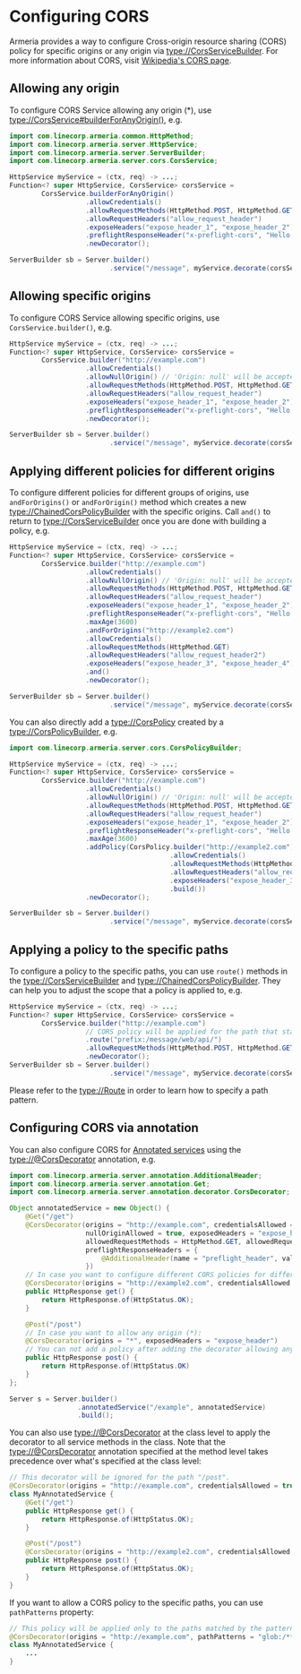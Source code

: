 Configuring CORS
================

Armeria provides a way to configure Cross-origin resource sharing (CORS) policy for specific origins or
any origin via <type://CorsServiceBuilder>. For more information about CORS,
visit [Wikipedia's CORS page](https://en.wikipedia.org/wiki/Cross-origin_resource_sharing).

## Allowing any origin

To configure CORS Service allowing any origin (*), use <type://CorsService#builderForAnyOrigin()>, e.g.

```java
import com.linecorp.armeria.common.HttpMethod;
import com.linecorp.armeria.server.HttpService;
import com.linecorp.armeria.server.ServerBuilder;
import com.linecorp.armeria.server.cors.CorsService;

HttpService myService = (ctx, req) -> ...;
Function<? super HttpService, CorsService> corsService =
        CorsService.builderForAnyOrigin()
                   .allowCredentials()
                   .allowRequestMethods(HttpMethod.POST, HttpMethod.GET)
                   .allowRequestHeaders("allow_request_header")
                   .exposeHeaders("expose_header_1", "expose_header_2")
                   .preflightResponseHeader("x-preflight-cors", "Hello CORS")
                   .newDecorator();

ServerBuilder sb = Server.builder()
                         .service("/message", myService.decorate(corsService));
```

## Allowing specific origins

To configure CORS Service allowing specific origins, use `CorsService.builder()`, e.g.

```java
HttpService myService = (ctx, req) -> ...;
Function<? super HttpService, CorsService> corsService =
        CorsService.builder("http://example.com")
                   .allowCredentials()
                   .allowNullOrigin() // 'Origin: null' will be accepted.
                   .allowRequestMethods(HttpMethod.POST, HttpMethod.GET)
                   .allowRequestHeaders("allow_request_header")
                   .exposeHeaders("expose_header_1", "expose_header_2")
                   .preflightResponseHeader("x-preflight-cors", "Hello CORS")
                   .newDecorator();

ServerBuilder sb = Server.builder()
                         .service("/message", myService.decorate(corsService));
```

## Applying different policies for different origins

To configure different policies for different groups of origins, use `andForOrigins()` or `andForOrigin()`
method which creates a new <type://ChainedCorsPolicyBuilder> with the specific origins.
Call `and()` to return to <type://CorsServiceBuilder> once you are done with building a policy, e.g.

```java
HttpService myService = (ctx, req) -> ...;
Function<? super HttpService, CorsService> corsService =
        CorsService.builder("http://example.com")
                   .allowCredentials()
                   .allowNullOrigin() // 'Origin: null' will be accepted.
                   .allowRequestMethods(HttpMethod.POST, HttpMethod.GET)
                   .allowRequestHeaders("allow_request_header")
                   .exposeHeaders("expose_header_1", "expose_header_2")
                   .preflightResponseHeader("x-preflight-cors", "Hello CORS")
                   .maxAge(3600)
                   .andForOrigins("http://example2.com")
                   .allowCredentials()
                   .allowRequestMethods(HttpMethod.GET)
                   .allowRequestHeaders("allow_request_header2")
                   .exposeHeaders("expose_header_3", "expose_header_4")
                   .and()
                   .newDecorator();

ServerBuilder sb = Server.builder()
                         .service("/message", myService.decorate(corsService));
```

You can also directly add a <type://CorsPolicy> created by a <type://CorsPolicyBuilder>, e.g.

```java
import com.linecorp.armeria.server.cors.CorsPolicyBuilder;

HttpService myService = (ctx, req) -> ...;
Function<? super HttpService, CorsService> corsService =
        CorsService.builder("http://example.com")
                   .allowCredentials()
                   .allowNullOrigin() // 'Origin: null' will be accepted.
                   .allowRequestMethods(HttpMethod.POST, HttpMethod.GET)
                   .allowRequestHeaders("allow_request_header")
                   .exposeHeaders("expose_header_1", "expose_header_2")
                   .preflightResponseHeader("x-preflight-cors", "Hello CORS")
                   .maxAge(3600)
                   .addPolicy(CorsPolicy.builder("http://example2.com")
                                        .allowCredentials()
                                        .allowRequestMethods(HttpMethod.GET)
                                        .allowRequestHeaders("allow_request_header2")
                                        .exposeHeaders("expose_header_3", "expose_header_4")
                                        .build())
                   .newDecorator();

ServerBuilder sb = Server.builder()
                         .service("/message", myService.decorate(corsService));
```

## Applying a policy to the specific paths

To configure a policy to the specific paths, you can use `route()` methods in the
<type://CorsServiceBuilder> and <type://ChainedCorsPolicyBuilder>. They can help you to adjust the scope that
a policy is applied to, e.g.

```java
HttpService myService = (ctx, req) -> ...;
Function<? super HttpService, CorsService> corsService =
        CorsService.builder("http://example.com")
                   // CORS policy will be applied for the path that starts with '/message/web/api/'.
                   .route("prefix:/message/web/api/")
                   .allowRequestMethods(HttpMethod.POST, HttpMethod.GET)
                   .newDecorator();
ServerBuilder sb = Server.builder()
                         .service("/message", myService.decorate(corsService));
```

<Tip>

Please refer to the <type://Route> in order to learn how to specify a path pattern.

</Tip>

## Configuring CORS via annotation

You can also configure CORS for [Annotated services](/docs/server-annotated-service) using the
<type://@CorsDecorator> annotation, e.g.

```java
import com.linecorp.armeria.server.annotation.AdditionalHeader;
import com.linecorp.armeria.server.annotation.Get;
import com.linecorp.armeria.server.annotation.decorator.CorsDecorator;

Object annotatedService = new Object() {
    @Get("/get")
    @CorsDecorator(origins = "http://example.com", credentialsAllowed = true,
                   nullOriginAllowed = true, exposedHeaders = "expose_header",
                   allowedRequestMethods = HttpMethod.GET, allowedRequestHeaders = "allow_header",
                   preflightResponseHeaders = {
                       @AdditionalHeader(name = "preflight_header", value = "preflight_value")
                   })
    // In case you want to configure different CORS policies for different origins.
    @CorsDecorator(origins = "http://example2.com", credentialsAllowed = true)
    public HttpResponse get() {
        return HttpResponse.of(HttpStatus.OK);
    }

    @Post("/post")
    // In case you want to allow any origin (*):
    @CorsDecorator(origins = "*", exposedHeaders = "expose_header")
    // You can not add a policy after adding the decorator allowing any origin (*).
    public HttpResponse post() {
        return HttpResponse.of(HttpStatus.OK)
    }
};

Server s = Server.builder()
                 .annotatedService("/example", annotatedService)
                 .build();
```

You can also use <type://@CorsDecorator> at the class level to apply the decorator to all service methods in the class.
Note that the <type://@CorsDecorator> annotation specified at the method level takes precedence over what's specified
at the class level:

```java
// This decorator will be ignored for the path "/post".
@CorsDecorator(origins = "http://example.com", credentialsAllowed = true)
class MyAnnotatedService {
    @Get("/get")
    public HttpResponse get() {
        return HttpResponse.of(HttpStatus.OK);
    }

    @Post("/post")
    @CorsDecorator(origins = "http://example2.com", credentialsAllowed = true)
    public HttpResponse post() {
        return HttpResponse.of(HttpStatus.OK);
    }
}
```

If you want to allow a CORS policy to the specific paths, you can use `pathPatterns` property:

```java
// This policy will be applied only to the paths matched by the pattern.
@CorsDecorator(origins = "http://example.com", pathPatterns = "glob:/**/web/api", credentialsAllowed = true)
class MyAnnotatedService {
    ...
}
```
